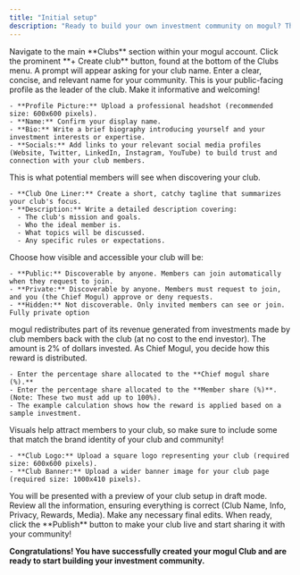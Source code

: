 ```yaml
---
title: "Initial setup"
description: "Ready to build your own investment community on mogul? This section guides you through the process of setting up your club and becoming a Chief Mogul. Remember, the ability to create a club is exclusively available to users who have already made an investment on the mogul platform."
---
```


<Steps>
  <Step title="Step 1: Initiate Club Creation" titleSize="h2">
    Navigate to the main **Clubs** section within your mogul account. Click the prominent **+ Create club** button, found at the bottom of the Clubs menu.
  </Step>
  <Step title="Step 2: Name Your Club" titleSize="h2">
    A prompt will appear asking for your club name. Enter a clear, concise, and relevant name for your community.
  </Step>
  <Step title="Step 3: Complete Your Chief Mogul Profile" titleSize="h2">
    This is your public-facing profile as the leader of the club. Make it informative and welcoming!

    - **Profile Picture:** Upload a professional headshot (recommended size: 600x600 pixels).
    - **Name:** Confirm your display name.
    - **Bio:** Write a brief biography introducing yourself and your investment interests or expertise.
    - **Socials:** Add links to your relevant social media profiles (Website, Twitter, LinkedIn, Instagram, YouTube) to build trust and connection with your club members.
  </Step>
  <Step title="Step 4: Define Your Club Information" titleSize="h2">
    This is what potential members will see when discovering your club.

    - **Club One Liner:** Create a short, catchy tagline that summarizes your club's focus.
    - **Description:** Write a detailed description covering:
      - The club's mission and goals.
      - Who the ideal member is.
      - What topics will be discussed.
      - Any specific rules or expectations.
  </Step>
  <Step title="Step 5: Decide Your Privacy Level" titleSize="h2">
    Choose how visible and accessible your club will be:

    - **Public:** Discoverable by anyone. Members can join automatically when they request to join.
    - **Private:** Discoverable by anyone. Members must request to join, and you (the Chief Mogul) approve or deny requests.
    - **Hidden:** Not discoverable. Only invited members can see or join. Fully private option
  </Step>
  <Step title="Step 6: Configure Club Rewards" titleSize="h2">
    mogul redistributes part of its revenue generated from investments made by club members back with the club (at no cost to the end investor). The amount is 2% of dollars invested. As Chief Mogul, you decide how this reward is distributed.

    - Enter the percentage share allocated to the **Chief mogul share (%).**
    - Enter the percentage share allocated to the **Member share (%)**. (Note: These two must add up to 100%).
    - The example calculation shows how the reward is applied based on a sample investment.
  </Step>
  <Step title="Step 7: Add Club Media" titleSize="h2">
    Visuals help attract members to your club, so make sure to include some that match the brand identity of your club and community!

    - **Club Logo:** Upload a square logo representing your club (required size: 600x600 pixels).
    - **Club Banner:** Upload a wider banner image for your club page (required size: 1000x410 pixels).
  </Step>
  <Step title="Step 8: Review and Publish" titleSize="h2">
    You will be presented with a preview of your club setup in draft mode. Review all the information, ensuring everything is correct (Club Name, Info, Privacy, Rewards, Media). Make any necessary final edits. When ready, click the **Publish** button to make your club live and start sharing it with your community!
  </Step>
</Steps>

**Congratulations! You have successfully created your mogul Club and are ready to start building your investment community.**